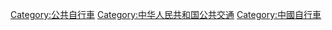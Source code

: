[[Category:公共自行車|Category:公共自行車]]
[[Category:中华人民共和国公共交通|Category:中华人民共和国公共交通]]
[[Category:中國自行車|Category:中國自行車]]